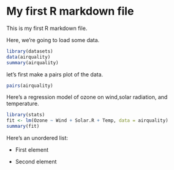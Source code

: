 My first R markdown file
========================

This is my first R markdown file.

Here, we're going to load some data.

```r
library(datasets)
data(airquality)
summary(airquality)
```

let's first make a pairs plot of the data.

```r
pairs(airquality)
```

Here's a regression model of ozone on wind,solar radiation, and temperature.
```r
library(stats)
fit <- lm(Ozone ~ Wind + Solar.R + Temp, data = airquality)
summary(fit)
```

Here's an unordered list:

* First element

* Second element
